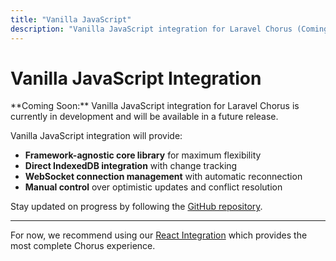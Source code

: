 ```yaml
---
title: "Vanilla JavaScript"
description: "Vanilla JavaScript integration for Laravel Chorus (Coming Soon)"
---
```


# Vanilla JavaScript Integration

<Note>
**Coming Soon:** Vanilla JavaScript integration for Laravel Chorus is currently in development and will be available in a future release.
</Note>

Vanilla JavaScript integration will provide:

- **Framework-agnostic core library** for maximum flexibility
- **Direct IndexedDB integration** with change tracking
- **WebSocket connection management** with automatic reconnection
- **Manual control** over optimistic updates and conflict resolution

Stay updated on progress by following the [GitHub repository](https://github.com/braedencrankd/laravel-chorus).

---

For now, we recommend using our [React Integration](/integrations/react) which provides the most complete Chorus experience.